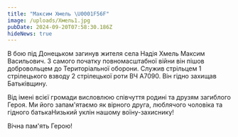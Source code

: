 ```yaml
---
title: "Максим Хмель \U0001F56F"
image: /uploads/Хмель1.jpg
pubDate: 2024-09-20T07:58:30.186Z
hideNews: true
---
```


В бою під Донецьком загинув жителя села Надія Хмель Максим Васильович. З самого початку повномасштабної війни він пішов добровольцем до Територіальної оборони. Служив стрільцем 1 стрілецького взводу 2 стрілецької роти ВЧ А7090. Він гідно захищав Батьківщину.

Від імені всієї громади висловлюю співчуття родині та друзям загиблого Героя. Ми його запам'ятаємо як вірного друга, люблячого чоловіка та гідного батькаНизький уклін нашому воїну-захиснику! 

Вічна пам'ять Герою!

